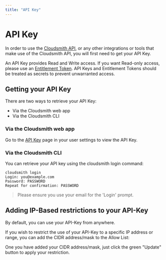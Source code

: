 ```yaml
---
title: "API Key"
---
```




# API Key

In order to use the [Cloudsmith API](/reference), or any other integrations or tools that make use of the Cloudsmith API, you will first need to get your API Key.

An API Key provides Read and Write access. If you want Read-only access, please use an [Entitlement Token](/software-distribution/entitlement-tokens). API Keys and Entitlement Tokens should be treated as secrets to prevent unwarranted access.

## Getting your API Key

There are two ways to retrieve your API Key:

- Via the Cloudsmith web app
- Via the Cloudsmith CLI

### Via the Cloudsmith web app

Go to the [API Key](https://app.cloudsmith.com/settings/api-keys) page in your user settings to view the API Key.

<BlockImage src={apiKeyImage} alt="Edit provider settings"></BlockImage>

### Via the Cloudsmith CLI

You can retrieve your API key using the cloudsmith login command:

```
cloudsmith login
Login: you@example.com
Password: PASSWORD
Repeat for confirmation: PASSWORD
```

> Please ensure you use your email for the 'Login' prompt.

## Adding IP-Based restrictions to your API-Key

By default, you can use your API-Key from anywhere. 

If you wish to restrict the use of your API-Key to a specific IP address or range, you can add the CIDR address/mask to the Allow List: 

<BlockImage src={apiIpRestrictions} alt=""></BlockImage>


One you have added your CIDR address/mask, just click the green "Update" button to apply your restriction.